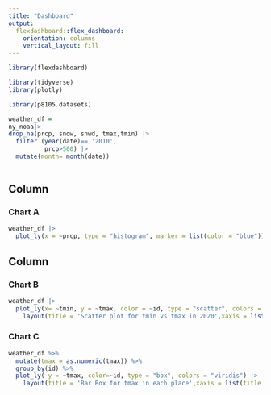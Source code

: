 ```yaml
---
title: "Dashboard"
output: 
  flexdashboard::flex_dashboard:
    orientation: columns
    vertical_layout: fill
---
```


```r
library(flexdashboard)

library(tidyverse)
library(plotly)

library(p8105.datasets)
```

```r
weather_df = 
ny_noaa|>
drop_na(prcp, snow, snwd, tmax,tmin) |> 
  filter (year(date)== '2010',
          prcp>500) |> 
  mutate(month= month(date))
  
```


Column {data-width=350}
-----------------------------------------------------------------------

### Chart A

```r
weather_df |> 
  plot_ly(x = ~prcp, type = "histogram", marker = list(color = "blue"))|>   layout(title = 'Histogram for PRCP in year 2020',xaxis = list(title = "PRCP"), yaxis = list(title = "Frequency"))
```

Column {data-width=650}
-----------------------------------------------------------------------

### Chart B

```r
weather_df |> 
  plot_ly(x= ~tmin, y = ~tmax, color = ~id, type = "scatter", colors = "viridis") |> 
    layout(title = 'Scatter plot for tmin vs tmax in 2020',xaxis = list(title = "tmin"), yaxis = list(title = "tmax"))
```

### Chart C

```r
weather_df %>%
  mutate(tmax = as.numeric(tmax)) %>%
  group_by(id) %>%
  plot_ly( y = ~tmax, color=~id, type = "box", colors = "viridis") |> 
    layout(title = 'Bar Box for tmax in each place',xaxis = list(title = "id"), yaxis = list(title = "tmax"))
```

